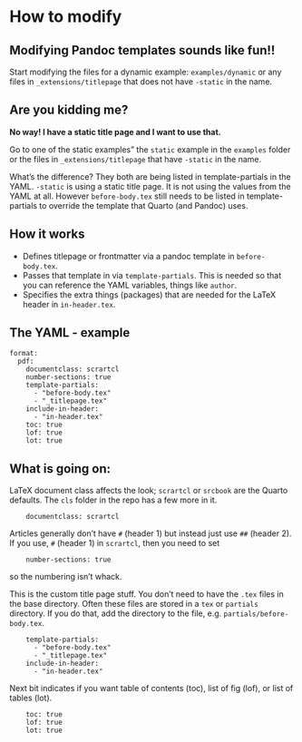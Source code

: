 # How to modify

## Modifying Pandoc templates sounds like fun!!

Start modifying the files for a dynamic example: `examples/dynamic` or any files in `_extensions/titlepage` that does not have `-static` in the name. 

## Are you kidding me? 

**No way! I have a static title page and I want to use that.** 

Go to one of the static examples" the `static` example in the `examples` folder or the files in `_extensions/titlepage` that have `-static` in the name. 

What's the difference? They both are being listed in template-partials in the YAML. `-static` is using a static title page. It is not using the values from the YAML at all. However `before-body.tex` still needs to be listed in template-partials to override the template that Quarto (and Pandoc) uses.

## How it works

-   Defines titlepage or frontmatter via a pandoc template in `before-body.tex`.
-   Passes that template in via `template-partials`. This is needed so that you can reference the YAML variables, things like `author`.
-   Specifies the extra things (packages) that are needed for the LaTeX header in `in-header.tex`.

## The YAML - example

    format:
      pdf:
        documentclass: scrartcl 
        number-sections: true
        template-partials:
          - "before-body.tex"
          - "_titlepage.tex" 
        include-in-header: 
          - "in-header.tex"
        toc: true
        lof: true
        lot: true

## What is going on:

LaTeX document class affects the look; `scrartcl` or `srcbook` are the Quarto defaults. The `cls` folder in the repo has a few more in it.

        documentclass: scrartcl

Articles generally don't have `#` (header 1) but instead just use `##` (header 2). If you use, `#` (header 1) in `scrartcl`, then you need to set

        number-sections: true 

so the numbering isn't whack.

This is the custom title page stuff. You don't need to have the `.tex` files in the base directory. Often these files are stored in a `tex` or `partials` directory. If you do that, add the directory to the file, e.g. `partials/before-body.tex`.

        template-partials:
          - "before-body.tex"
          - "_titlepage.tex" 
        include-in-header: 
          - "in-header.tex"

Next bit indicates if you want table of contents (toc), list of fig (lof), or list of tables (lot).

        toc: true
        lof: true
        lot: true

